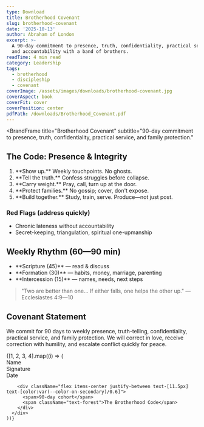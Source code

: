 ```yaml
---
type: Download
title: Brotherhood Covenant
slug: brotherhood-covenant
date: '2025-10-13'
author: Abraham of London
excerpt: >-
  A 90-day commitment to presence, truth, confidentiality, practical service,
  and accountability with a band of brothers.
readTime: 4 min read
category: Leadership
tags:
  - brotherhood
  - discipleship
  - covenant
coverImage: /assets/images/downloads/brotherhood-covenant.jpg
coverAspect: book
coverFit: cover
coverPosition: center
pdfPath: /downloads/Brotherhood_Covenant.pdf
---
```


<BrandFrame
  title="Brotherhood Covenant"
  subtitle="90-day commitment to presence, truth, confidentiality, practical service, and family protection."
>
  <h2>The Code: Presence & Integrity</h2>
  <ol>
    <li>**Show up.** Weekly touchpoints. No ghosts.</li>
    <li>**Tell the truth.** Confess struggles before collapse.</li>
    <li>**Carry weight.** Pray, call, turn up at the door.</li>
    <li>**Protect families.** No gossip; cover, don't expose.</li>
    <li>**Build together.** Study, train, serve. Produce—not just post.</li>
  </ol>

  <h3>Red Flags (address quickly)</h3>
  <ul>
    <li>Chronic lateness without accountability</li>
    <li>Secret-keeping, triangulation, spiritual one-upmanship</li>
  </ul>

  <h2>Weekly Rhythm (60—90 min)</h2>
  <ul>
    <li>**Scripture (45)** — read & discuss</li>
    <li>**Formation (30)** — habits, money, marriage, parenting</li>
    <li>**Intercession (15)** — names, needs, next steps</li>
  </ul>

  <blockquote>
    "Two are better than one… If either falls, one helps the other up." — Ecclesiastes 4:9—10
  </blockquote>

  <h2 className="mt-8">Covenant Statement</h2>
  <p>
    We commit for 90 days to weekly presence, truth-telling, confidentiality, practical service,
    and family protection. We will correct in love, receive correction with humility, and
    escalate conflict quickly for peace.
  </p>

  <div className="not-prose mt-10 grid grid-cols-1 gap-8 sm:grid-cols-2">
    {[1, 2, 3, 4].map((i) => (
      <div key={i} className="rounded-xl border border-lightGrey/90 p-4">
        <div className="mb-6">
          <div className="mb-5 border-b border-lightGrey pb-5">
            <div className="h-6" />
            <span className="text-xs text-[color:var(--color-on-secondary)/0.6]">Name</span>
          </div>
          <div className="mb-5 border-b border-lightGrey pb-5">
            <div className="h-6" />
            <span className="text-xs text-[color:var(--color-on-secondary)/0.6]">Signature</span>
          </div>
          <div className="border-b border-lightGrey pb-5">
            <div className="h-6" />
            <span className="text-xs text-[color:var(--color-on-secondary)/0.6]">Date</span>
          </div>
        </div>

        <div className="flex items-center justify-between text-[11.5px] text-[color:var(--color-on-secondary)/0.6]">
          <span>90-day cohort</span>
          <span className="text-forest">The Brotherhood Code</span>
        </div>
      </div>
    ))}
  </div>
</BrandFrame>